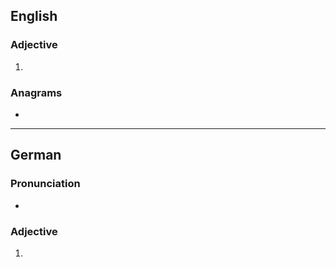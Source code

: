 ==English==

===Adjective===
{{head|en|adjective comparative form}}

# {{en-comparative of|agile}}

===Anagrams===
* {{anagrams|en|airleg|galeri|largie}}

----

==German==

===Pronunciation===
* {{audio|De-agiler.ogg|Audio|lang=de}}

===Adjective===
{{head|de|adjective form}}

# {{comparative of|agil|lang=de}}